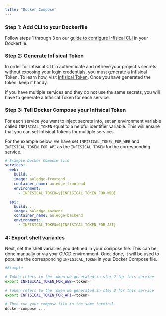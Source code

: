 ```yaml
---
title: "Docker Compose"
---
```


### Step 1: Add CLI to your Dockerfile
Follow steps 1 through 3 on our [guide to configure Infisical CLI](/docker) in your Dockerfile. 

### Step 2: Generate Infisical Token
In order for Infisical CLI to authenticate and retrieve your project's secrets without exposing your login credentials, you must generate a Infisical Token.
To learn how, visit [Infisical Token](../getting-started/cli/infisical-token). Once you have generated the token, keep it handy. 

<Info>
If you have multiple services and they do not use the same secrets, you will have to generate a Infisical Token for each service.
</Info>

### Step 3: Tell Docker Compose your Infisical Token
For each service you want to inject secrets into, set an environment variable called `INFISICAL_TOKEN` equal to a helpful identifier variable.
This will ensure that you can set Infisical Tokens for multiple services. 

For the example below, we have set `INFISICAL_TOKEN_FOR_WEB` and `INFISICAL_TOKEN_FOR_API` as the `INFISICAL_TOKEN` for the corresponding service.


```yaml
# Example Docker Compose file
services:
  web:
    build: .
    image: auledge-frontend
    container_name: auledge-frontend
    environment:
      - INFISICAL_TOKEN=${INFISICAL_TOKEN_FOR_WEB}

  api:
    build: .
    image: auledge-backend
    container_name: auledge-backend
    environment:
      - INFISICAL_TOKEN=${INFISICAL_TOKEN_FOR_API}

```
### 4: Export shell variables
Next, set the shell variables you defined in your compose file. This can be done manually or via your CI/CD environment. Once done, it will be used to populate the corresponding `INFISICAL_TOKEN`
in your Docker Compose file. 

``` bash
#Example

# Token refers to the token we generated in step 2 for this service
export INFISICAL_TOKEN_FOR_WEB=<token>

# Token refers to the token we generated in step 2 for this service
export INFISICAL_TOKEN_FOR_API=<token>

# Then run your compose file in the same terminal. 
docker-compose ...
```

